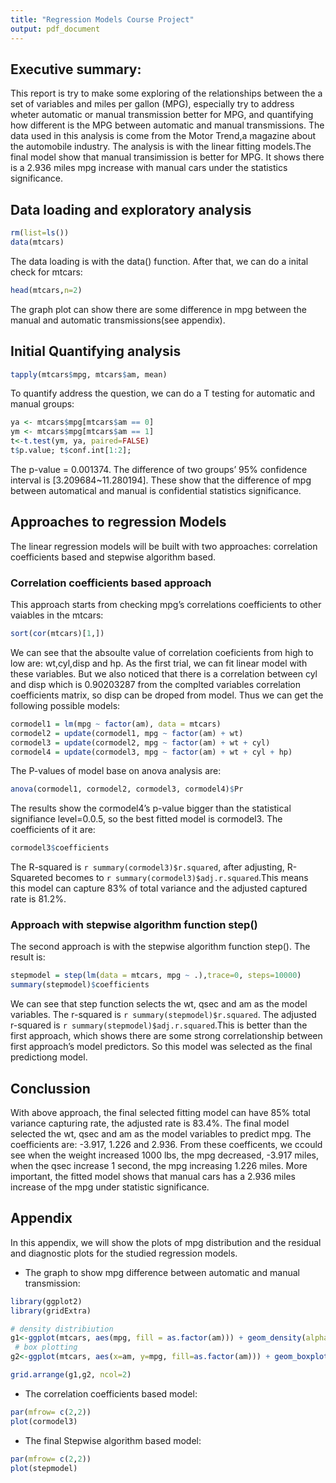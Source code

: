 ```yaml
---
title: "Regression Models Course Project"
output: pdf_document
---
```


## Executive summary: 
This report is try to make some exploring of the relationships between the a set of variables and miles per gallon (MPG), especially try to address wheter automatic or manual transmission better for MPG, and quantifying how different is the MPG between automatic and manual transmissions. The data used in this analysis is come from the Motor Trend,a magazine about the automobile industry. The analysis is with the linear fitting models.The final model show that manual transimission is better for MPG. It shows there is a 2.936 miles mpg increase with manual cars under the statistics significance.

## Data loading and exploratory analysis
```r
rm(list=ls())
data(mtcars)
```
The data loading is with the data() function. After that, we can do a inital check for mtcars:
```r
head(mtcars,n=2)
```
The graph plot can show there are some difference in mpg between the manual and automatic transmissions(see appendix).

## Initial Quantifying analysis
```r
tapply(mtcars$mpg, mtcars$am, mean)
```
To quantify address the question, we can do a T testing for automatic and manual groups:
```r
ya <- mtcars$mpg[mtcars$am == 0]
ym <- mtcars$mpg[mtcars$am == 1]
t<-t.test(ym, ya, paired=FALSE)
t$p.value; t$conf.int[1:2];
```
The p-value = 0.001374. The difference of two groups' 95% confidence interval is [3.209684~11.280194]. These show that the difference of mpg between automatical and manual is confidential statistics significance.

## Approaches to regression Models
The linear regression models will be built with two approaches: correlation coefficients based and stepwise algorithm based.

### Correlation coefficients based approach
This approach starts from checking mpg's correlations coefficients to other vaiables in the mtcars: 
```r
sort(cor(mtcars)[1,])
```
We can see that the absoulte value of correlation coeficients from high to low are: wt,cyl,disp and hp. As the first trial, we can fit linear model with these variables. But we also noticed that there is a correlation between cyl and disp which is 0.90203287 from the complted variables correlation coefficients matrix, so disp can be droped from model. Thus we can get the following possible models:
```r
cormodel1 = lm(mpg ~ factor(am), data = mtcars)
cormodel2 = update(cormodel1, mpg ~ factor(am) + wt)
cormodel3 = update(cormodel2, mpg ~ factor(am) + wt + cyl)
cormodel4 = update(cormodel3, mpg ~ factor(am) + wt + cyl + hp)
```
The P-values of model base on anova analysis are: 
```r
anova(cormodel1, cormodel2, cormodel3, cormodel4)$Pr
```
The results show the cormodel4's p-value bigger than the statistical signifiance level=0.0.5, so the best fitted model is cormodel3. The coefficients of it are:
```r
cormodel3$coefficients
```
The R-squared is `r summary(cormodel3)$r.squared`, after adjusting, R-Squareted becomes to `r summary(cormodel3)$adj.r.squared`.This means this model can capture 83% of total variance and the adjusted captured rate is 81.2%.

### Approach with stepwise algorithm function step()
The second approach is with the stepwise algorithm function step(). The result is:
```r
stepmodel = step(lm(data = mtcars, mpg ~ .),trace=0, steps=10000)
summary(stepmodel)$coefficients
```
We can see that step function selects the wt, qsec and am as the model variables. The r-squared is `r summary(stepmodel)$r.squared`. The adjusted r-squared is `r summary(stepmodel)$adj.r.squared`.This is better than the first approach, which shows there are some strong correlationship between first approach's model predictors. So this model was selected as the final predictiong model.

## Conclussion
With above approach, the final selected fitting model can have 85% total variance capturing rate, the adjusted rate is 83.4%. The final model selected the wt, qsec and am as the model variables to predict mpg. The coefficients are: -3.917, 1.226 and 2.936. From these coefficents, we ccould see when the weight increased 1000 lbs, the mpg decreased, -3.917 miles, when the qsec increase 1 second, the mpg increasing 1.226 miles. More important, the fitted model shows that manual cars has a 2.936 miles increase of the mpg under statistic significance.


## Appendix
In this appendix, we will show the plots of mpg distribution and the residual and diagnostic plots for the studied regression models.

 * The graph to show mpg difference between automatic and manual transmission:
```r
library(ggplot2)
library(gridExtra)

# density distribiution
g1<-ggplot(mtcars, aes(mpg, fill = as.factor(am))) + geom_density(alpha = 0.2)
 # box plotting
g2<-ggplot(mtcars, aes(x=am, y=mpg, fill=as.factor(am))) + geom_boxplot()

grid.arrange(g1,g2, ncol=2)
```

 * The correlation coefficients based model:
```r
par(mfrow= c(2,2))
plot(cormodel3)
```

 * The final Stepwise algorithm based model:
```r
par(mfrow= c(2,2))
plot(stepmodel)
```

